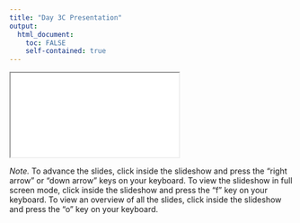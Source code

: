 ```yaml
---
title: "Day 3C Presentation"
output: 
  html_document:
    toc: FALSE
    self-contained: true
---
```


<iframe class="slide-deck" src="slides/slides_3c.html" title="Day 3C Presentation"></iframe>

*Note.* To advance the slides, click inside the slideshow and press the "right arrow" or "down arrow" keys on your keyboard. To view the slideshow in full screen mode, click inside the slideshow and press the "f" key on your keyboard. To view an overview of all the slides, click inside the slideshow and press the "o" key on your keyboard.
